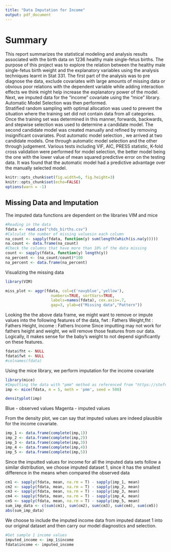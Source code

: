 ```yaml
---
title: "Data Imputation for Income"
output: pdf_document
---
```


# Summary
This report summarizes the statistical modeling and analysis results associated with the birth data on 1236 healthy male single-fetus births. The purpose of this project was to explore the relation between the healthy male single-fetus birth weight and the explanatory variables using the analysis techniques learnt in Stat 331. The first part of the analysis was to pre diagnose the data, exclude covariates with large amounts of missing data or obvious poor relations with the dependent variable while adding interaction effects we think might help increase the explanatory power of the model. Next, we imputed data for the “income” covariate using the “mice” library. Automatic Model Selection was then performed.  
Stratified random sampling with optimal allocation was used to prevent the situation where the training set did not contain data from all categories. Once the training set was determined in this manner, forwards, backwards, and stepwise selection was used to determine a candidate model. The second candidate model was created manually and refined by removing insignificant covariates. 
Post automatic model selection , we arrived at two candidate models. One through automatic model selection and the other through judgement. Various tests including VIF, AIC, PRESS statistic, K-fold cross validation were performed for model selection, the better model being the one with the lower value of mean squared predictive error on the testing data. It was found that the automatic model had a predictive advantage over the manually selected  model.


```r
knitr::opts_chunk$set(fig.width=6, fig.height=3)
knitr::opts_chunk$set(echo=FALSE)
options(warn = -1)
```

## Missing Data and Imputation
The imputed data functions are dependent on the libraries VIM and mice
```r
#Reading in the data 
fdata <- read.csv("chds_births.csv")
#Calculat the number of missing valuesin each column 
na_count <- sapply(fdata, function(y) sum(length(which(is.na(y)))))
na.count <- data.frame(na_count)
#Check the columns that have more than 10% of the data missing 
count <- sapply(fdata, function(y) length(y))
na_percent <- (na_count/count)*100
na_percent <- data.frame(na_percent)
```
Visualizing the missing data
```r
library(VIM)
```
```r
miss_plot <- aggr(fdata, col=c('navyblue','yellow'),
                    numbers=TRUE, sortVars=TRUE,
                    labels=names(fdata), cex.axis=.7,
                    gap=3, ylab=c("Missing data","Pattern"))
```

Looking the the above data frame, we might want to remove or impute values into the following features of the data, fwt : Fathers Weight,fht : Fathers Height, income : Fathers Income
Since imputting may not work for fathers height and weight, we will remove those features from our data. Logically, it makes sense for the baby's weight to not depend significantly on these features.
```r
fdata$fht <- NULL
fdata$fwt <- NULL 
#colnames(fdata)
```
Using the mice library, we perform imputation for the income covariate
```r
library(mice)
#Imputting the data with "pmm" method as referenced from "https://stefvanbuuren.name/mice/"
imp <- mice(fdata, m = 5, meth = 'pmm', seed = 500)
```

```r
densityplot(imp)
```

Blue - observed values   Magenta - imputed values 

From the density plot, we can say that imputed values are indeed plausible for the income covariate.

```r
imp_1 <- data.frame(complete(imp,1))
imp_2 <- data.frame(complete(imp,2))
imp_3 <- data.frame(complete(imp,3))
imp_4 <- data.frame(complete(imp,4))
imp_5 <- data.frame(complete(imp,5))
```
Since the imputted values for income for all the imputed data sets follow a similar distribution, we choose imputed dataset 1, since it
has the smallest difference in the means when compared the observed data
```r
cm1 <- sapply(fdata, mean, na.rm = T) - sapply(imp_1, mean)
cm2 <- sapply(fdata, mean, na.rm = T) - sapply(imp_2, mean)
cm3 <- sapply(fdata, mean, na.rm = T) - sapply(imp_3, mean)
cm4 <- sapply(fdata, mean, na.rm = T) - sapply(imp_4, mean)
cm5 <- sapply(fdata, mean, na.rm = T) - sapply(imp_5, mean)
sum_imp_data <- c(sum(cm1), sum(cm2), sum(cm3), sum(cm4), sum(cm5))
abs(sum_imp_data)
```
We choose to include the imputed income data from imputed dataset 1 into our original dataset and then carry our model diagnostics and selection. 
```r
#Get sample 1 income values
imputed_income <- imp_1$income
fdata$income <- imputed_income
```


